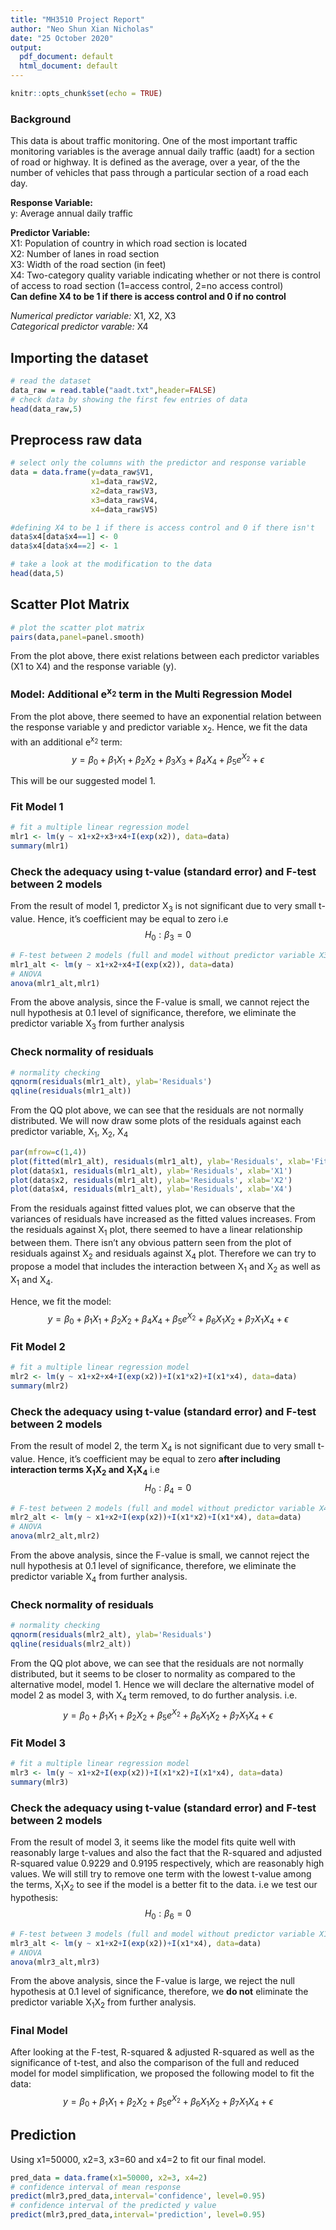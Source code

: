 ```yaml
---
title: "MH3510 Project Report"
author: "Neo Shun Xian Nicholas"
date: "25 October 2020"
output:
  pdf_document: default
  html_document: default
---
```


```r
knitr::opts_chunk$set(echo = TRUE)
```

### Background
This data is about traffic monitoring. One of the most important traffic monitoring variables is the average annual daily traffic (aadt) for a section of road or highway. It is defined as the average, over a year, of the the number of vehicles that pass through a particular section of a road each day.  
  
  
**Response Variable:**   
y: Average annual daily traffic 
  
**Predictor Variable:**  
X1: Population of country in which road section is located  
X2: Number of lanes in road section   
X3: Width of the road section (in feet)  
X4: Two-category quality variable indicating whether or not there is control of access to road section (1=access control, 2=no access control)  
**Can define X4 to be 1 if there is access control and 0 if no control**  
  
*Numerical predictor variable:* X1, X2, X3    
*Categorical predictor varable:* X4  

## Importing the dataset
```r
# read the dataset
data_raw = read.table("aadt.txt",header=FALSE)
# check data by showing the first few entries of data
head(data_raw,5)
```

## Preprocess raw data
```r
# select only the columns with the predictor and response variable
data = data.frame(y=data_raw$V1,
                  x1=data_raw$V2,
                  x2=data_raw$V3,
                  x3=data_raw$V4,
                  x4=data_raw$V5)

#defining X4 to be 1 if there is access control and 0 if there isn't
data$x4[data$x4==1] <- 0
data$x4[data$x4==2] <- 1

# take a look at the modification to the data
head(data,5)
```

## Scatter Plot Matrix
```r
# plot the scatter plot matrix
pairs(data,panel=panel.smooth)
```
  
From the plot above, there exist relations between each predictor variables (X1 to X4) and the response variable (y). 

### Model: Additional e^x~2~^ term in the Multi Regression Model
From the plot above, there seemed to have an exponential relation between the response variable y and predictor variable x~2~. Hence, we fit the data with an additional e^x~2~^ term: $$y=\beta_{0}+\beta_{1}X_{1}+\beta_{2}X_{2}+\beta_{3}X_{3}+\beta_{4}X_{4}+\beta_{5}e^{X_{2}}+\epsilon$$

This will be our suggested model 1.

### Fit Model 1
```r
# fit a multiple linear regression model
mlr1 <- lm(y ~ x1+x2+x3+x4+I(exp(x2)), data=data)
summary(mlr1)
```

### Check the adequacy using t-value (standard error) and F-test between 2 models
From the result of model 1, predictor X~3~ is not significant due to very small t-value. Hence, it's coefficient may be equal to zero i.e $$H_{0}: \beta_{3} = 0$$

```r
# F-test between 2 models (full and model without predictor variable X3)
mlr1_alt <- lm(y ~ x1+x2+x4+I(exp(x2)), data=data)
# ANOVA
anova(mlr1_alt,mlr1)
```
From the above analysis, since the F-value is small, we cannot reject the null hypothesis at 0.1 level of significance, therefore, we eliminate the predictor variable X~3~ from further analysis

### Check normality of residuals
```r
# normality checking
qqnorm(residuals(mlr1_alt), ylab='Residuals')
qqline(residuals(mlr1_alt))
```
  
From the QQ plot above, we can see that the residuals are not normally distributed. We will now draw some plots of the residuals against each predictor variable, X~1~, X~2~, X~4~  
```r
par(mfrow=c(1,4))
plot(fitted(mlr1_alt), residuals(mlr1_alt), ylab='Residuals', xlab='Fitted values')
plot(data$x1, residuals(mlr1_alt), ylab='Residuals', xlab='X1')
plot(data$x2, residuals(mlr1_alt), ylab='Residuals', xlab='X2')
plot(data$x4, residuals(mlr1_alt), ylab='Residuals', xlab='X4')
```
  
From the residuals against fitted values plot, we can observe that the variances of residuals have increased as the fitted values increases. From the residuals against X~1~ plot, there seemed to have a linear relationship between them. There isn't any obvious pattern seen from the plot of residuals against X~2~ and residuals against X~4~ plot. Therefore we can try to propose a model that includes the interaction between X~1~ and X~2~ as well as X~1~ and X~4~.
  
Hence, we fit the model:   $$y=\beta_{0}+\beta_{1}X_{1}+\beta_{2}X_{2}+\beta_{4}X_{4}+\beta_{5}e^{X_{2}}+\beta_{6}X_{1}X_{2}+\beta_{7}X_{1}X_{4}+\epsilon$$

### Fit Model 2
```r
# fit a multiple linear regression model
mlr2 <- lm(y ~ x1+x2+x4+I(exp(x2))+I(x1*x2)+I(x1*x4), data=data)
summary(mlr2)
```
### Check the adequacy using t-value (standard error) and F-test between 2 models
From the result of model 2, the term X~4~ is not significant due to very small t-value. Hence, it's coefficient may be equal to zero **after including interaction terms X~1~X~2~ and X~1~X~4~** i.e $$H_{0}: \beta_{4} = 0$$

```r
# F-test between 2 models (full and model without predictor variable X4)
mlr2_alt <- lm(y ~ x1+x2+I(exp(x2))+I(x1*x2)+I(x1*x4), data=data)
# ANOVA
anova(mlr2_alt,mlr2)
```
From the above analysis, since the F-value is small, we cannot reject the null hypothesis at 0.1 level of significance, therefore, we eliminate the predictor variable X~4~ from further analysis.

### Check normality of residuals
```r
# normality checking
qqnorm(residuals(mlr2_alt), ylab='Residuals')
qqline(residuals(mlr2_alt))
```

From the QQ plot above, we can see that the residuals are not normally distributed, but it seems to be closer to normality as compared to the alternative model, model 1. Hence we will declare the alternative model of model 2 as model 3, with X~4~ term removed, to do further analysis. i.e. 
$$y=\beta_{0}+\beta_{1}X_{1}+\beta_{2}X_{2}+\beta_{5}e^{X_{2}}+\beta_{6}X_{1}X_{2}+\beta_{7}X_{1}X_{4}+\epsilon$$

### Fit Model 3
```r
# fit a multiple linear regression model
mlr3 <- lm(y ~ x1+x2+I(exp(x2))+I(x1*x2)+I(x1*x4), data=data)
summary(mlr3)
```

### Check the adequacy using t-value (standard error) and F-test between 2 models
From the result of model 3, it seems like the model fits quite well with reasonably large t-values and also the fact that the R-squared and adjusted R-squared value 0.9229 and 0.9195 respectively, which are reasonably high values. We will still try to remove one term with the lowest t-value among the terms, X~1~X~2~ to see if the model is a better fit to the data. i.e we test our hypothesis: $$H_{0}: \beta_{6} = 0$$

```r
# F-test between 3 models (full and model without predictor variable X1X2)
mlr3_alt <- lm(y ~ x1+x2+I(exp(x2))+I(x1*x4), data=data)
# ANOVA
anova(mlr3_alt,mlr3)
```
From the above analysis, since the F-value is large, we reject the null hypothesis at 0.1 level of significance, therefore, we **do not** eliminate the predictor variable X~1~X~2~ from further analysis.

### Final Model
After looking at the F-test, R-squared & adjusted R-squared as well as the significance of t-test, and also the comparison of the full and reduced model for model simplification, we proposed the following model to fit the data:  $$y=\beta_{0}+\beta_{1}X_{1}+\beta_{2}X_{2}+\beta_{5}e^{X_{2}}+\beta_{6}X_{1}X_{2}+\beta_{7}X_{1}X_{4}+\epsilon$$

## Prediction
Using x1=50000, x2=3, x3=60 and x4=2 to fit our final model.
```r
pred_data = data.frame(x1=50000, x2=3, x4=2)
# confidence interval of mean response
predict(mlr3,pred_data,interval='confidence', level=0.95)
# confidence interval of the predicted y value
predict(mlr3,pred_data,interval='prediction', level=0.95)
```